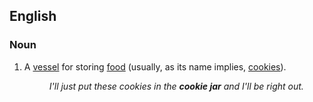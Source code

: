 ==English==

===Noun===
{{wikipedia}}
{{en-noun|sg=[[cookie]] [[jar]]}}

# A [[vessel]] for storing [[food]] (usually, as its name implies, [[cookie]]s).
#:''I'll just put these cookies in the '''cookie jar''' and I'll be right out.''